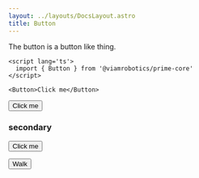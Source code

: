 ```yaml
---
layout: ../layouts/DocsLayout.astro
title: Button
---
```



The button is a button like thing.

```svelte
<script lang='ts'>
  import { Button } from '@viamrobotics/prime-core'
</script>

<Button>Click me</Button>
```

<Example title='Primary' snippet='hi'>
  <Button variant='primary'>
    Click me
  </Button>
</Example>

### secondary

<div class='w-1/2'>
  <Button variant='secondary'>
    Click me
  </Button>
</div>

<Button variant="ghost">Walk</Button>
